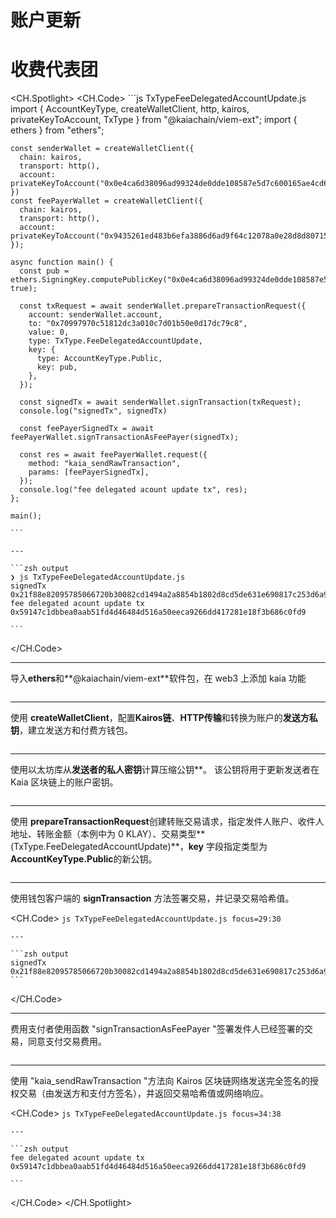# 账户更新

# 收费代表团

<CH.Spotlight>
  <CH.Code>
    ```js TxTypeFeeDelegatedAccountUpdate.js
    import { AccountKeyType, createWalletClient, http, kairos, privateKeyToAccount, TxType } from "@kaiachain/viem-ext";
    import { ethers } from "ethers";

    const senderWallet = createWalletClient({
      chain: kairos,
      transport: http(),
      account: privateKeyToAccount("0x0e4ca6d38096ad99324de0dde108587e5d7c600165ae4cd6c2462c597458c2b8")
    })
    const feePayerWallet = createWalletClient({
      chain: kairos,
      transport: http(),
      account: privateKeyToAccount("0x9435261ed483b6efa3886d6ad9f64c12078a0e28d8d80715c773e16fc000cff4")
    });

    async function main() {
      const pub = ethers.SigningKey.computePublicKey("0x0e4ca6d38096ad99324de0dde108587e5d7c600165ae4cd6c2462c597458c2b8", true);

      const txRequest = await senderWallet.prepareTransactionRequest({
        account: senderWallet.account,
        to: "0x70997970c51812dc3a010c7d01b50e0d17dc79c8",
        value: 0,
        type: TxType.FeeDelegatedAccountUpdate,
        key: {
          type: AccountKeyType.Public,
          key: pub,
        },
      });

      const signedTx = await senderWallet.signTransaction(txRequest);
      console.log("signedTx", signedTx)

      const feePayerSignedTx = await feePayerWallet.signTransactionAsFeePayer(signedTx);

      const res = await feePayerWallet.request({
        method: "kaia_sendRawTransaction",
        params: [feePayerSignedTx],
      });
      console.log("fee delegated acount update tx", res);
    };

    main();

    ```

    ---

    ```zsh output
    ❯ js TxTypeFeeDelegatedAccountUpdate.js
    signedTx 0x21f88e82095785066720b30082cd1494a2a8854b1802d8cd5de631e690817c253d6a9153a302a103dc9dccbd788c00fa98f7f4082f2f714e799bc0c29d63f04d48b54fe6250453cdf847f8458207f5a0d3251e52a53fae1891b0fdc8e0b5ecf2a7f2841d9f8fa8cf68d8bc037dd1e44fa06ab24023150e38fb03e431efbd5328a3f2f69ce7f2f98eb13c0846fb8ff8b0f1   
    fee delegated acount update tx 0x59147c1dbbea0aab51fd4d46484d516a50eeca9266dd417281e18f3b686c0fd9

    ```
  </CH.Code>

  ---

  导入**ethers**和\*\*@kaiachain/viem-ext\*\*软件包，在 web3 上添加 kaia 功能

  ```js TxTypeFeeDelegatedAccountUpdate.js focus=1:2
  ```

  ---

  使用 **createWalletClient**，配置**Kairos链**、**HTTP传输**和转换为账户的**发送方私钥**，建立发送方和付费方钱包。

  ```js TxTypeFeeDelegatedAccountUpdate.js focus=4:13
  ```

  ---

  使用以太坊库从**发送者的私人密钥**计算压缩公钥\*\*。 该公钥将用于更新发送者在 Kaia 区块链上的账户密钥。

  ```js TxTypeFeeDelegatedAccountUpdate.js focus=16
  ```

  ---

  使用 **prepareTransactionRequest**创建转账交易请求，指定发件人账户、收件人地址、转账金额（本例中为 0 KLAY）、交易类型\*\*(TxType.FeeDelegatedAccountUpdate)\*\*，**key** 字段指定类型为 **AccountKeyType.Public**的新公钥。

  ```js TxTypeFeeDelegatedAccountUpdate.js focus=18:27
  ```

  ---

  使用钱包客户端的 **signTransaction** 方法签署交易，并记录交易哈希值。

  <CH.Code>
    ```js TxTypeFeeDelegatedAccountUpdate.js focus=29:30
    ```

    ---

    ```zsh output
    signedTx 0x21f88e82095785066720b30082cd1494a2a8854b1802d8cd5de631e690817c253d6a9153a302a103dc9dccbd788c00fa98f7f4082f2f714e799bc0c29d63f04d48b54fe6250453cdf847f8458207f5a0d3251e52a53fae1891b0fdc8e0b5ecf2a7f2841d9f8fa8cf68d8bc037dd1e44fa06ab24023150e38fb03e431efbd5328a3f2f69ce7f2f98eb13c0846fb8ff8b0f1
    ```
  </CH.Code>

  ---

  费用支付者使用函数 "signTransactionAsFeePayer "签署发件人已经签署的交易，同意支付交易费用。

  ```js TxTypeFeeDelegatedAccountUpdate.js focus=32
  ```

  ---

  使用 "kaia_sendRawTransaction "方法向 Kairos 区块链网络发送完全签名的授权交易（由发送方和支付方签名），并返回交易哈希值或网络响应。

  <CH.Code>
    ```js TxTypeFeeDelegatedAccountUpdate.js focus=34:38
    ```

    ---

    ```zsh output
    fee delegated acount update tx 0x59147c1dbbea0aab51fd4d46484d516a50eeca9266dd417281e18f3b686c0fd9

    ```
  </CH.Code>
</CH.Spotlight>
